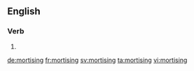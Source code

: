 ==English==

===Verb===
{{head|en}}

# {{present participle of|mortise}}

[[de:mortising]]
[[fr:mortising]]
[[sv:mortising]]
[[ta:mortising]]
[[vi:mortising]]